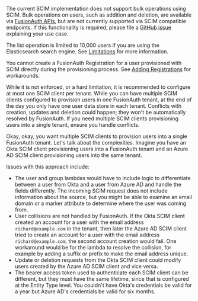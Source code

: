 The current SCIM implementation does not support bulk operations using SCIM. Bulk operations on users, such as addition and deletion, are available via [FusionAuth APIs](/docs/apis/), but are not currently supported via SCIM compatible endpoints. If this functionality is required, please file a [GitHub issue](https://github.com/fusionauth/fusionauth-issues/issues) explaining your use case.

The list operation is limited to 10,000 users if you are using the Elasticsearch search engine. See [Limitations](/docs/get-started/core-concepts/limitations#user-searches) for more information.

You cannot create a FusionAuth Registration for a user provisioned with SCIM directly during the provisioning process. See [Adding Registrations](/docs/lifecycle/migrate-users/scim/scim#adding-registrations) for workarounds.

While it is not enforced, or a hard limitation, it is recommended to configure at most one SCIM client per tenant. While you can have multiple SCIM clients configured to provision users in one FusionAuth tenant, at the end of the day you only have one user data store in each tenant. Conflicts with creation, updates and deletion could happen; they won't be automatically resolved by FusionAuth. If you need multiple SCIM clients provisioning users into a single tenant, ensure you handle conflicts.

Okay, okay, you want multiple SCIM clients to provision users into a single FusionAuth tenant. Let's talk about the complexities. Imagine you have an Okta SCIM client provisioning users into a FusionAuth tenant and an Azure AD SCIM client provisioning users into the same tenant.

Issues with this approach include:

* The user and group lambdas would have to include logic to differentiate between a user from Okta and a user from Azure AD and handle the fields differently. The incoming SCIM request does not include information about the source, but you might be able to examine an email domain or a marker attribute to determine where the user was coming from.
* User collisions are not handled by FusionAuth. If the Okta SCIM client created an account for a user with the email address `richard@example.com` in the tenant, then later the Azure AD SCIM client tried to create an account for a user with the email address `richard@example.com`, the second account creation would fail. One workaround would be for the lambda to resolve the collision, for example by adding a suffix or prefix to make the email address unique. 
* Update or deletion requests from the Okta SCIM client could modify users created by the Azure AD SCIM client and vice versa.
* The bearer access token used to authenticate each SCIM client can be different, but they must have the same lifetime, since that is configured at the Entity Type level. You couldn't have Okta's credentials be valid for a year but Azure AD's credentials be valid for six months.
